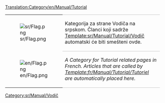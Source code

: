 [[Translation:Category/en/Manual/Tutorial]]

{| 
|- valign="top"
| [[File:sr/Flag.png]]
| style="border-top:1px solid silver; border-bottom:1px solid silver;" |Kategorija za strane Vodiča na srpskom. Članci koji sadrže [[Template:sr/Manual/Tutorial/Vodič]] automatski će biti smešteni ovde.
|- valign="top"
| [[File:en/Flag.png]]
| style="border-bottom:1px solid silver;" |''A Category for Tutorial related pages in French. Articles that are called by [[Template:fr/Manual/Tutorial/Tutoriel]] are automatically placed here.''
|}

[[Category:sr/Manual/Vodič]]